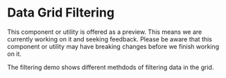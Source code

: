 
<Meta title="Internal API/Internal Preview/Filtering" />

# Data Grid Filtering

<cds-alert-group status="warning" cds-layout="m-b:lg">
  <cds-alert>
    This component or utility is offered as a preview. This means we are currently working on it and seeking feedback.
    Please be aware that this component or utility may have breaking changes before we finish working on it.
  </cds-alert>
</cds-alert-group>

The filtering demo shows different methdods of filtering data in the grid.

<Story id="internal-stories-grid--filtering" />
